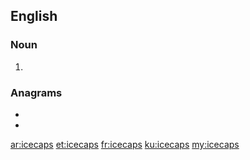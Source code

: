 ==English==

===Noun===
{{head|en|noun plural form}}

# {{plural of|icecap|lang=en}}

===Anagrams===
* {{l|en|capisce}}
* {{l|en|ipecacs}}

[[ar:icecaps]]
[[et:icecaps]]
[[fr:icecaps]]
[[ku:icecaps]]
[[my:icecaps]]